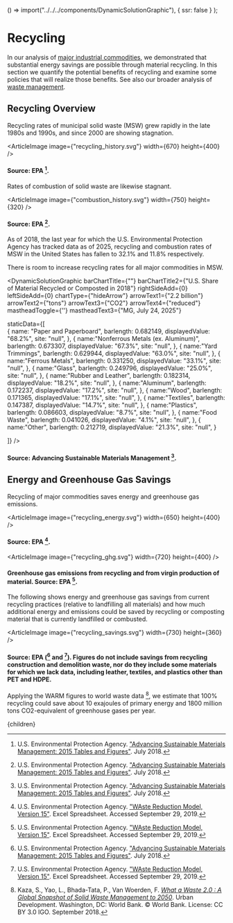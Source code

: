 
  () => import("../../../components/DynamicSolutionGraphic"),
  { ssr: false }
);




# Recycling

In our analysis of [major industrial commodities](/energy/industry/major_commodities), we demonstrated that substantial energy savings are possible through material recycling. In this section we quantify the potential benefits of recycling and examine some policies that will realize those benefits. See also our broader analysis of [waste management](/waste).

## Recycling Overview
Recycling rates of municipal solid waste (MSW) grew rapidly in the late 1980s and 1990s, and since 2000 are showing stagnation.

<ArticleImage image={"recycling_history.svg"} width={670} height={400} />
#### Source: EPA [^2].

Rates of combustion of solid waste are likewise stagnant.

<ArticleImage image={"combustion_history.svg"} width={750} height={320} />
#### Source: EPA [^2].

As of 2018, the last year for which the U.S. Environmental Protection Agency has tracked data as of 2025, recycling and combustion rates of MSW in the United States has fallen to 32.1% and 11.8% respectively.

There is room to increase recycling rates for all major commodities in MSW.

<DynamicSolutionGraphic
  barChartTitle={""}
  barChartTitle2={"U.S. Share of Material Recycled or Composted in 2018"}
  rightSideAdd={0}
  leftSideAdd={0}
  chartType={"hideArrow"}
  arrowText1={"2.2 billion"}
  arrowText2={"tons"}
  arrowText3={"CO2"}
  arrowText4={"reduced"}
  mastheadToggle={''}
  mastheadText3={"MG, July 24, 2025"}
  
  
  staticData={[   
    {
      name: "Paper and Paperboard",
      barlength: 0.682149,
      displayedValue: "68.2%",
      site: "null",
    },
	{
	  name:"Nonferrous Metals (ex. Aluminum)",
      barlength: 0.673307,
      displayedValue: "67.3%",
      site: "null",
	},
	{
	  name:"Yard Trimmings",
      barlength: 0.629944,
      displayedValue: "63.0%",
      site: "null",
	},
	{
	  name:"Ferrous Metals",
      barlength: 0.331250,
      displayedValue: "33.1%",
      site: "null",
	},
	{
	  name:"Glass",
      barlength: 0.249796,
      displayedValue: "25.0%",
      site: "null",
	},
	{
	  name:"Rubber and Leather",
      barlength: 0.182314,
      displayedValue: "18.2%",
      site: "null",
	},
	{
	  name:"Aluminum",
      barlength: 0.172237,
      displayedValue: "17.2%",
      site: "null",
	},
	{
	  name:"Wood",
      barlength: 0.171365,
      displayedValue: "17.1%",
      site: "null",
	},
	{
	  name:"Textiles",
      barlength: 0.147387,
      displayedValue: "14.7%",
      site: "null",
	},
	{
	  name:"Plastics",
      barlength: 0.086603,
      displayedValue: "8.7%",
      site: "null",
	},
	{
	  name:"Food Waste",
      barlength: 0.041026,
      displayedValue: "4.1%",
      site: "null",
	},
	{
	  name:"Other",
      barlength: 0.212719,
      displayedValue: "21.3%",
      site: "null",
	}
        
  ]}
/>
#### Source: Advancing Sustainable Materials Management [^2].

## Energy and Greenhouse Gas Savings
Recycling of major commodities saves energy and greenhouse gas emissions.

<ArticleImage image={"recycling_energy.svg"} width={650} height={400} />
#### Source: EPA [^3].

<ArticleImage image={"recycling_ghg.svg"} width={720} height={400} />
#### Greenhouse gas emissions from recycling and from virgin production of material. Source: EPA [^3].

The following shows energy and greenhouse gas savings from current recycling practices (relative to landfilling all materials) and how much additional energy and emissions could be saved by recycling or composting material that is currently landfilled or combusted.

<ArticleImage image={"recycling_savings.svg"} width={730} height={360} />
#### Source: EPA ([^2] and [^3]). Figures do not include savings from recycling construction and demolition waste, nor do they include some materials for which we lack data, including leather, textiles, and plastics other than PET and HDPE.

Applying the WARM figures to world waste data [^1], we estimate that 100% recycling could save about 10 exajoules of primary energy and 1800 million tons CO2-equivalent of greenhouse gases per year.

[^1]: Kaza, S., Yao, L., Bhada-Tata, P., Van Woerden, F. [*What a Waste 2.0 : A Global Snapshot of Solid Waste Management to 2050*](https://openknowledge.worldbank.org/handle/10986/30317). Urban Development. Washington, DC: World Bank. © World Bank. License: CC BY 3.0 IGO. September 2018.

[^2]: U.S. Environmental Protection Agency. ["Advancing Sustainable Materials Management: 2015 Tables and Figures"](https://www.epa.gov/facts-and-figures-about-materials-waste-and-recycling/advancing-sustainable-materials-management). July 2018.

[^3]: U.S. Environmental Protection Agency. ["WAste Reduction Model, Version 15"](https://www.epa.gov/warm). Excel Spreadsheet. Accessed September 29, 2019.

  <Article 
    focusAreaUrl={focusAreaUrl} 
    hierarchy={hierarchy} 
    site={site}
  >
    {children}
  </Article>